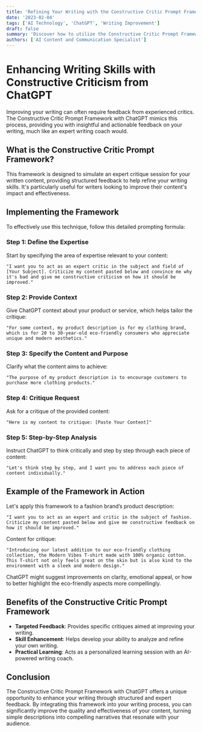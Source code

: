```yaml
---
title: 'Refining Your Writing with the Constructive Critic Prompt Framework in ChatGPT'
date: '2023-02-04'
tags: ['AI Technology', 'ChatGPT', 'Writing Improvement']
draft: false
summary: 'Discover how to utilize the Constructive Critic Prompt Framework with ChatGPT to get expert feedback on your writing, enhancing your skills and refining your content.'
authors: ['AI Content and Communication Specialist']
---
```


# Enhancing Writing Skills with Constructive Criticism from ChatGPT

Improving your writing can often require feedback from experienced critics. The Constructive Critic Prompt Framework with ChatGPT mimics this process, providing you with insightful and actionable feedback on your writing, much like an expert writing coach would.

## What is the Constructive Critic Prompt Framework?

This framework is designed to simulate an expert critique session for your written content, providing structured feedback to help refine your writing skills. It's particularly useful for writers looking to improve their content's impact and effectiveness.

## Implementing the Framework

To effectively use this technique, follow this detailed prompting formula:

### Step 1: Define the Expertise

Start by specifying the area of expertise relevant to your content:

```plaintext
"I want you to act as an expert critic in the subject and field of [Your Subject]. Criticize my content pasted below and convince me why it's bad and give me constructive criticism on how it should be improved."
```

### Step 2: Provide Context

Give ChatGPT context about your product or service, which helps tailor the critique:

```plaintext
"For some context, my product description is for my clothing brand, which is for 20 to 30-year-old eco-friendly consumers who appreciate unique and modern aesthetics."
```

### Step 3: Specify the Content and Purpose

Clarify what the content aims to achieve:

```plaintext
"The purpose of my product description is to encourage customers to purchase more clothing products."
```

### Step 4: Critique Request

Ask for a critique of the provided content:

```plaintext
"Here is my content to critique: [Paste Your Content]"
```

### Step 5: Step-by-Step Analysis

Instruct ChatGPT to think critically and step by step through each piece of content:

```plaintext
"Let's think step by step, and I want you to address each piece of content individually."
```

## Example of the Framework in Action

Let's apply this framework to a fashion brand’s product description:

```plaintext
"I want you to act as an expert and critic in the subject of fashion. Criticize my content pasted below and give me constructive feedback on how it should be improved."
```

Content for critique:

```plaintext
"Introducing our latest addition to our eco-friendly clothing collection, the Modern Vibes T-shirt made with 100% organic cotton. This T-shirt not only feels great on the skin but is also kind to the environment with a sleek and modern design."
```

ChatGPT might suggest improvements on clarity, emotional appeal, or how to better highlight the eco-friendly aspects more compellingly.

## Benefits of the Constructive Critic Prompt Framework

- **Targeted Feedback**: Provides specific critiques aimed at improving your writing.
- **Skill Enhancement**: Helps develop your ability to analyze and refine your own writing.
- **Practical Learning**: Acts as a personalized learning session with an AI-powered writing coach.

## Conclusion

The Constructive Critic Prompt Framework with ChatGPT offers a unique opportunity to enhance your writing through structured and expert feedback. By integrating this framework into your writing process, you can significantly improve the quality and effectiveness of your content, turning simple descriptions into compelling narratives that resonate with your audience.
